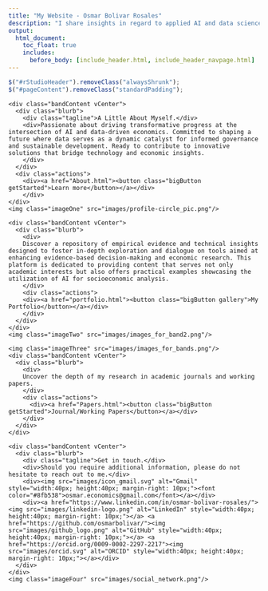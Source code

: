 ---
title: "My Website - Osmar Bolivar Rosales"
description: "I share insights in regard to applied AI and data science for data-driven economics."
output:
  html_document:
    toc_float: true
    includes:
      before_body: [include_header.html, include_header_navpage.html]
---


```{js, echo=FALSE}
$("#rStudioHeader").removeClass("alwaysShrunk");
$("#pageContent").removeClass("standardPadding");
```

<!-- Google tag (gtag.js) -->
<script async src="https://www.googletagmanager.com/gtag/js?id=G-F5HJ5VRY62"></script>
<script>
  window.dataLayer = window.dataLayer || [];
  function gtag(){dataLayer.push(arguments);}
  gtag('js', new Date());

  gtag('config', 'G-F5HJ5VRY62');
</script>


<!--html_preserve-->


<div id="homeContent">
  <div class="band full orange first rightText">
    <div class="bandContent vCenter">
      <div class="blurb">
        <div class="tagline">A Little About Myself.</div>
        <div>Passionate about driving transformative progress at the intersection of AI and data-driven economics. Committed to shaping a future where data serves as a dynamic catalyst for informed governance and sustainable development. Ready to contribute to innovative solutions that bridge technology and economic insights.
        </div>
      </div>
      <div class="actions">
        <div><a href="About.html"><button class="bigButton getStarted">Learn more</button></a></div>
        </div>
    </div>
    <img class="imageOne" src="images/profile-circle_pic.png"/>
  </div>

  <div class="band full gray1 second leftText">
    <div class="bandContent vCenter">
      <div class="blurb">
        <div>
        Discover a repository of empirical evidence and technical insights designed to foster in-depth exploration and dialogue on tools aimed at enhancing evidence-based decision-making and economic research. This platform is dedicated to providing content that serves not only academic interests but also offers practical examples showcasing the utilization of AI for socioeconomic analysis.
        </div>
        <div class="actions">
        <div><a href="portfolio.html"><button class="bigButton gallery">My Portfolio</button></a></div>
        </div>
      </div>
    </div>
    <img class="imageTwo" src="images/images_for_band2.png"/>
  </div>

  <div class="band full third rightText">
    <img class="imageThree" src="images/images_for_bands.png"/>
    <div class="bandContent vCenter">
      <div class="blurb">
        <div>
        Uncover the depth of my research in academic journals and working papers.
        </div>
        <div class="actions">
          <div><a href="Papers.html"><button class="bigButton getStarted">Journal/Working Papers</button></a></div>
        </div>
      </div>
    </div>
  </div>
  
  <div class="band full gray2 fourth leftText">
    <div class="bandContent vCenter">
      <div class="blurb">
        <div class="tagline">Get in touch.</div>
        <div>Should you require additional information, please do not hesitate to reach out to me.</div> 
        <div><img src="images/icon_gmail.svg" alt="Gmail" style="width:40px; height:40px; margin-right: 10px;"><font color="#8fb538">osmar.economics@gmail.com</font></a></div>
        <div><a href="https://www.linkedin.com/in/osmar-bolivar-rosales/"><img src="images/linkedin-logo.png" alt="LinkedIn" style="width:40px; height:40px; margin-right: 10px;"></a> <a href="https://github.com/osmarbolivar/"><img src="images/github_logo.png" alt="GitHub" style="width:40px; height:40px; margin-right: 10px;"></a> <a href="https://orcid.org/0009-0002-2297-2217"><img src="images/orcid.svg" alt="ORCID" style="width:40px; height:40px; margin-right: 10px;"></a></div>
      </div>
    </div>
    <img class="imageFour" src="images/social_network.png"/>
  </div>
</div>

<!--/html_preserve-->
